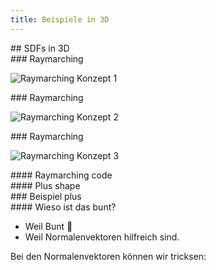 ```yaml
---
title: Beispiele in 3D
---
```



<section>## SDFs in 3D</section>

<section>
### Raymarching

![Raymarching Konzept 1](/09-beispiele-raymarching-1.svg)

</section>

<section>
### Raymarching

![Raymarching Konzept 2](/09-beispiele-raymarching-2.svg)

</section>

<section>
### Raymarching

![Raymarching Konzept 3](/09-beispiele-raymarching-3.svg)

</section>

<section>
#### Raymarching code

<WebGlCode file="09-beispiele-plus" start="float rayMarch" end="\n}"/>
</section>

<section>
#### Plus shape

<WebGlCode file="09-beispiele-plus" start="float sdPlus" end="\n}" />
</section>

<section>
### Beispiel plus

<WebGlCanvas file="09-beispiele-plus" />
</section>

<section>
#### Wieso ist das bunt?

- Weil Bunt 💖
- Weil Normalenvektoren hilfreich sind.

</section>

<section>
Bei den Normalenvektoren können wir tricksen:

<WebGlCode file="09-beispiele-plus" start="vec3 sdfNormal" end="\n}" />
</section>

